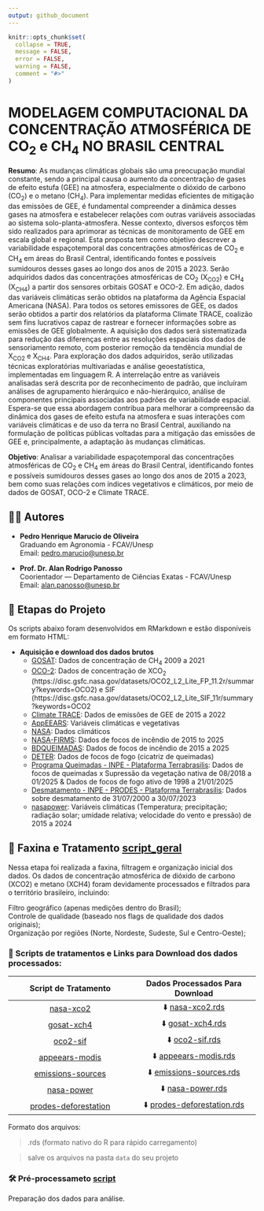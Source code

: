 ```yaml
---
output: github_document
---
```


<!-- README.md is generated from README.Rmd. Please edit that file -->

```r
knitr::opts_chunk$set(
  collapse = TRUE, 
  message = FALSE, 
  error = FALSE, 
  warning = FALSE,
  comment = "#>"
)
```

# MODELAGEM COMPUTACIONAL DA CONCENTRAÇÃO ATMOSFÉRICA DE CO~2~ e CH~4~ NO BRASIL CENTRAL

**Resumo**:  As mudanças climáticas globais são uma preocupação mundial constante, sendo a principal causa o aumento da concentração de gases de efeito estufa (GEE) na atmosfera, especialmente o dióxido de carbono (CO~2~) e o metano (CH~4~). Para implementar medidas eficientes de mitigação das emissões de GEE, é fundamental compreender a dinâmica desses gases na atmosfera e estabelecer relações com outras variáveis associadas ao sistema solo-planta-atmosfera. Nesse contexto, diversos esforços têm sido realizados para aprimorar as técnicas de monitoramento de GEE em escala global e regional. Esta proposta tem como objetivo descrever a variabilidade espaçotemporal das concentrações atmosféricas de CO~2~ e CH~4~ em áreas do Brasil Central, identificando fontes e possíveis sumidouros desses gases ao longo dos anos de 2015 a 2023. Serão adquiridos dados das concentrações atmosféricas de CO~2~ (X~CO2~) e CH~4~ (X~CH4~) a partir dos sensores orbitais GOSAT e OCO-2. Em adição, dados das variáveis climáticas serão obtidos na plataforma da Agência Espacial Americana (NASA). Para todos os setores emissores de GEE, os dados serão obtidos a partir dos relatórios da plataforma Climate TRACE, coalizão sem fins lucrativos capaz de rastrear e fornecer informações sobre as emissões de GEE globalmente. A aquisição dos dados será sistematizada para redução das diferenças entre as resoluções espaciais dos dados de sensoriamento remoto, com posterior remoção da tendência mundial de X~CO2~ e X~CH4~. Para exploração dos dados adquiridos, serão utilizadas técnicas exploratórias multivariadas e análise geoestatística, implementadas em linguagem R. A interrelação entre as variáveis analisadas será descrita por de reconhecimento de padrão, que incluíram análises de agrupamento hierárquico e não-hierárquico, análise de componentes principais associadas aos padrões de variabilidade espacial. Espera-se que essa abordagem contribua para melhorar a compreensão da dinâmica dos gases de efeito estufa na atmosfera e suas interações com variáveis climáticas e de uso da terra no Brasil Central, auxiliando na formulação de políticas públicas voltadas para a mitigação das emissões de GEE e, principalmente, a adaptação às mudanças climáticas.

**Objetivo**: Analisar a variabilidade espaçotemporal das concentrações atmosféricas de CO~2~ e CH~4~ em áreas do Brasil Central, identificando fontes e possíveis sumidouros desses gases ao longo dos anos de 2015 a 2023, bem como suas relações com índices vegetativos e climáticos, por meio de dados de GOSAT, OCO-2 e Climate TRACE.

## 👨‍🔬 Autores

-   **Pedro Henrique Marucio de Oliveira**\
    Graduando em Agronomia - FCAV/Unesp\
    Email: [pedro.marucio\@unesp.br](mailto:pedro.marucio@unesp.b)


-   **Prof. Dr. Alan Rodrigo Panosso**\
    Coorientador — Departamento de Ciências Exatas - FCAV/Unesp\
    Email: [alan.panosso\@unesp.br](mailto:alan.panosso@unesp.br)

## 📁 Etapas do Projeto

Os scripts abaixo foram desenvolvidos em RMarkdown e estão disponíveis em formato HTML:

 - **Aquisição e download dos dados brutos** 
    -   [GOSAT](https://data.ceda.ac.uk/neodc/gosat/data/ch4/nceov1.0/CH4_GOS_OCPR/): Dados de concentração de CH~4~ 2009 a 2021\
    -   [OCO-2](https://disc.gsfc.nasa.gov): Dados de concentração de XCO~2~ (https://disc.gsfc.nasa.gov/datasets/OCO2_L2_Lite_FP_11.2r/summary?keywords=OCO2) e SIF (https://disc.gsfc.nasa.gov/datasets/OCO2_L2_Lite_SIF_11r/summary?keywords=OCO2\
    -   [Climate TRACE](https://climatetrace.org/): Dados de emissões de GEE de 2015 a 2022\
    -   [AppEEARS](https://appeears.earthdatacloud.nasa.gov/task/point): Variáveis climáticas e vegetativas\
    -   [NASA](https://climate.nasa.gov/): Dados climáticos\
    -   [NASA-FIRMS](https://firms.modaps.eosdis.nasa.gov): Dados de focos de incêndio de 2015 to 2025\
    -   [BDQUEIMADAS](https://terrabrasilis.dpi.inpe.br/queimadas/bdqueimadas/#exportar-dados): Dados de focos de incêndio de 2015 a 2025\
    -   [DETER](https://terrabrasilis.dpi.inpe.br/downloads/): Dados  de focos de fogo (cicatriz de queimadas)\
    -   [Programa Queimadas - INPE - Plataforma Terrabrasilis](https://terrabrasilis.dpi.inpe.br/queimadas/portal/): Dados de focos de queimadas x Supressão da vegetação nativa de 08/2018 a 01/2025 & Dados de focos de fogo ativo de 1998 a 21/01/2025\
    -   [Desmatamento - INPE - PRODES - Plataforma   Terrabrasilis](https://terrabrasilis.dpi.inpe.br/geonetwork/srv/eng/catalog.search#/metadata/fe02f2bf-2cc0-49d5-ab72-a3954f997408): Dados sobre desmatamento de 31/07/2000 a 30/07/2023\
    -   [nasapower](https://power.larc.nasa.gov/): Variáveis climáticas (Temperatura; precipitação; radiação solar; umidade relativa; velocidade do vento e pressão) de 2015 a 2024\


## 🧹 Faxina e Tratamento [script_geral](https://arpanosso.github.io//projeto-oliveiraphm//01_faxina_tratamento_dados.html) 

Nessa etapa foi realizada a faxina, filtragem e organização inicial dos dados. Os dados de concentração atmosférica de dióxido de carbono (XCO2) e metano (XCH4) foram devidamente processados e filtrados para o território brasileiro, incluindo:

Filtro geográfico (apenas medições dentro do Brasil);  
Controle de qualidade (baseado nos flags de qualidade dos dados originais);  
Organização por regiões (Norte, Nordeste, Sudeste, Sul e Centro-Oeste);  

### 🔗 Scripts de tratamentos e Links para Download dos dados processados:

| Script de Tratamento | Dados Processados Para Download
| :---: | :---:
| [nasa-xco2](https://arpanosso.github.io//projeto-oliveiraphm//nasa-xco2.html) | ⬇️ [nasa-xco2.rds](https://drive.google.com/file/d/1kid1IDS-geePlg5q3jcz8nQ2i16YpRbv/view?usp=drive_link) 
| [gosat-xch4](https://arpanosso.github.io//projeto-oliveiraphm//gosat-xch4.html) | ⬇️ [gosat-xch4.rds](https://drive.google.com/file/d/1Rj-jcHOblEEb1ARMyJ1Jyfo4wCJnGliB/view?usp=drive_link)
| [oco2-sif](https://arpanosso.github.io//projeto-oliveiraphm//oco2-sif.html) | ⬇️ [oco2-sif.rds](https://drive.google.com/file/d/1Y64vA2y1q_3kG3SIAKNO2DqyaL6WJC2A/view?usp=sharing)
| [appeears-modis](https://arpanosso.github.io//projeto-oliveiraphm//appeears-modis.html) | ⬇️ [appeears-modis.rds](https://drive.google.com/file/d/15bpg2r2_XSWveyWrFu6oumt79UUlxzJr/view?usp=sharing)
| [emissions-sources](https://arpanosso.github.io//projeto-oliveiraphm//emissions-sources.html) | ⬇️ [emissions-sources.rds](https://drive.google.com/file/d/17erldRlIlTiB5sVtLWjsv4E--zZ3gmH-/view?usp=sharing)
| [nasa-power](https://arpanosso.github.io//projeto-oliveiraphm//nasa-xco2.html) | ⬇️ [nasa-power.rds](https://drive.google.com/file/d/13_PR3bQ9-ga_Wiv7jEv-GhYpAJwhmyTN/view?usp=sharing)
| [prodes-deforestation](https://arpanosso.github.io//projeto-oliveiraphm//prodes-deforestation.html) | ⬇️ [prodes-deforestation.rds](https://drive.google.com/file/d/1X4KJ_XK3GRcrwNCwWVEihJQBMGb72Z3S/view?usp=drive_link)

Formato dos arquivos:

 > .rds (formato nativo do R para rápido carregamento)
 
 > salve os arquivos na pasta `data` do seu projeto

### 🛠️ Pré-processameto [script](https://arpanosso.github.io//projeto-oliveiraphm//02_preprocessamento.html) 

Preparação dos dados para análise.



